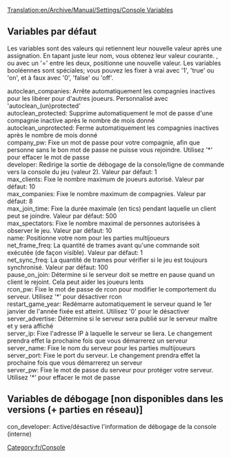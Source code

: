 [[Translation:en/Archive/Manual/Settings/Console Variables]]


[[Category:fr/Console]]

== Variables par défaut ==
Les variables sont des valeurs qui retiennent leur nouvelle valeur après une assignation. En tapant juste leur nom, vous obtenez leur valeur courante. <variable> <valeur>, ou avec un '=' entre les deux, positionne une nouvelle valeur. Les variables booléennes sont spéciales; vous pouvez les fixer à vrai avec '1', 'true' ou 'on', et à faux avec '0', 'false' ou 'off'.

; autoclean_companies: Arrête automatiquement les compagnies inactives pour les libérer pour d'autres joueurs. Personnalisé avec 'autoclean_(un)protected'
; autoclean_protected: Supprime automatiquement le mot de passe d'une compagnie inactive après le nombre de mois donné
; autoclean_unprotected: Ferme automatiquement les compagnies inactives après le nombre de mois donné
; company_pw: Fixe un mot de passe pour votre compagnie, afin que personne sans le bon mot de passe ne puisse vous rejoindre. Utilisez '*' pour effacer le mot de passe
; developer: Redirige la sortie de débogage de la console/ligne de commande vers la console du jeu (valeur 2). Valeur par défaut: 1
; max_clients: Fixe le nombre maximum de joueurs autorisé. Valeur par défaut: 10
; max_companies: Fixe le nombre maximum de compagnies. Valeur par défaut: 8
; max_join_time: Fixe la durée maximale (en tics) pendant laquelle un client peut se joindre. Valeur par défaut: 500
; max_spectators: Fixe le nombre maximal de personnes autorisées à observer le jeu. Valeur par défaut: 10
; name: Positionne votre nom pour les parties multijoueurs
; net_frame_freq: La quantité de trames avant qu'une commande soit exécutée (de façon visible). Valeur par défaut: 1
; net_sync_freq: La quantité de trames pour vérifier si le jeu est toujours synchronisé. Valeur par défaut: 100
; pause_on_join: Détermine si le serveur doit se mettre en pause quand un client le rejoint. Cela peut aider les joueurs lents
; rcon_pw: Fixe le mot de passe de rcon pour modifier le comportement du serveur. Utilisez '*' pour désactiver rcon
; restart_game_year: Redémarre automatiquement le serveur quand le 1er janvier de l'année fixée est atteint. Utilisez '0' pour le désactiver
; server_advertise: Détermine si le serveur sera publié sur le serveur maître et y sera affiché
; server_ip: Fixe l'adresse IP à laquelle le serveur se liera. Le changement prendra effet la prochaine fois que vous démarrerez un serveur
; server_name: Fixe le nom du serveur pour les parties multijoueurs
; server_port: Fixe le port du serveur. Le changement prendra effet la prochaine fois que vous démarrerez un serveur
; server_pw: Fixe le mot de passe du serveur pour protéger votre serveur. Utilisez '*' pour effacer le mot de passe

== Variables de débogage [non disponibles dans les versions (+ parties en réseau)] ==
; con_developer: Active/désactive l'information de débogage de la console (interne)
;